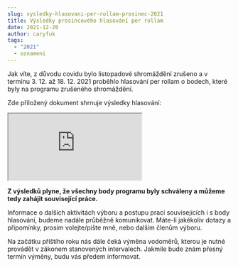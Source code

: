 ```yaml
---
slug: vysledky-hlasovani-per-rollam-prosinec-2021
title: Výsledky prosincového hlasování per rollam
date: 2021-12-20
author: caryfuk
tags:
  - "2021"
  - oznameni
---
```


Jak víte, z důvodu covidu bylo listopadové shromáždění zrušeno a v termínu 3. 12. až 18. 12. 2021 proběhlo hlasování per rollam o bodech, které byly na programu zrušeného shromáždění.

Zde přiložený dokument shrnuje výsledky hlasování:
<iframe src="https://drive.google.com/file/d/1brM4DlQE74VgnwLeATmunOk7UnfIGIl-/preview" allow="autoplay"></iframe>

**Z výsledků plyne, že všechny body programu byly schváleny a můžeme tedy zahájit související práce.**

Informace o dalších aktivitách výboru a postupu prací souvisejících i s body hlasování, budeme nadále průběžně komunikovat. Máte-li jakékoliv dotazy a připomínky, prosím volejte/pište mně, nebo dalším členům výboru.

Na začátku příštího roku nás dále čeká výměna vodoměrů, kterou je nutné provádět v zákonem stanovených intervalech. Jakmile bude znám přesný termín výměny, budu vás předem informovat.
